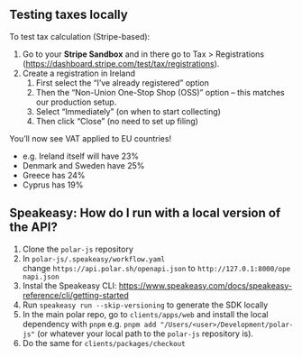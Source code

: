 ## Testing taxes locally

To test tax calculation (Stripe-based):

1. Go to your **Stripe Sandbox** and in there go to Tax > Registrations (https://dashboard.stripe.com/test/tax/registrations).
2. Create a registration in Ireland
    1. First select the “I’ve already registered” option
    2. Then the  “Non-Union One-Stop Shop (OSS)” option  – this matches our production setup.
    3. Select “Immediately” (on when to start collecting)
    4. Then click “Close” (no need to set up filing)

You’ll now see VAT applied to EU countries!

- e.g. Ireland itself will have 23%
- Denmark and Sweden have 25%
- Greece has 24%
- Cyprus has 19%

## Speakeasy: How do I run with a local version of the API?

1. Clone the `polar-js` repository
2. In `polar-js/.speakeasy/workflow.yaml` change `https://api.polar.sh/openapi.json` to `http://127.0.1:8000/openapi.json`
3. Instal the Speakeasy CLI: https://www.speakeasy.com/docs/speakeasy-reference/cli/getting-started
4. Run `speakeasy run --skip-versioning` to generate the SDK locally
5. In the main polar repo, go to `clients/apps/web` and install the local dependency with `pnpm` e.g. `pnpm add "/Users/<user>/Development/polar-js"` (or whatever your local path to the `polar-js` repository is).
6. Do the same for `clients/packages/checkout`
